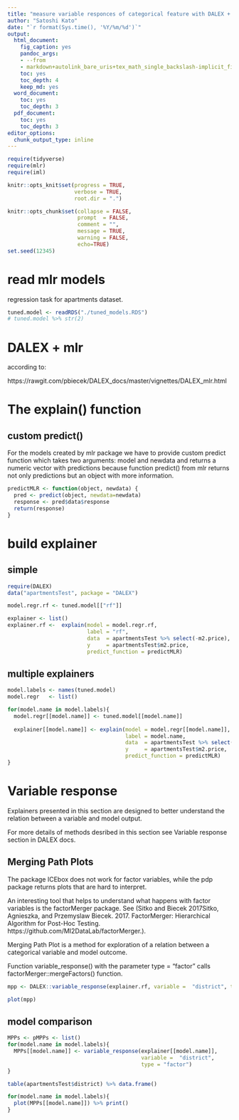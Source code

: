 ```yaml
---
title: "measure variable responces of categorical feature with DALEX + mlr"
author: "Satoshi Kato"
date: "`r format(Sys.time(), '%Y/%m/%d')`"
output:
  html_document:
    fig_caption: yes
    pandoc_args:
    - --from
    - markdown+autolink_bare_uris+tex_math_single_backslash-implicit_figures
    toc: yes
    toc_depth: 4
    keep_md: yes
  word_document:
    toc: yes
    toc_depth: 3
  pdf_document:
    toc: yes
    toc_depth: 3
editor_options: 
  chunk_output_type: inline
---
```


```r
require(tidyverse)
require(mlr)
require(iml)

knitr::opts_knit$set(progress = TRUE, 
                     verbose = TRUE, 
                     root.dir = ".")

knitr::opts_chunk$set(collapse = FALSE, 
                      prompt  = FALSE,
                      comment = "", 
                      message = TRUE, 
                      warning = FALSE, 
                      echo=TRUE)
set.seed(12345)
```

# read mlr models

regression task for apartments dataset.

```r
tuned.model <- readRDS("./tuned_models.RDS")
# tuned.model %>% str(2)

```

# DALEX + mlr

according to:

https://rawgit.com/pbiecek/DALEX_docs/master/vignettes/DALEX_mlr.html

# The explain() function

## custom predict()

For the models created by mlr package we have to provide custom predict function which takes two arguments: model and newdata and returns a numeric vector with predictions because function predict() from mlr returns not only predictions but an object with more information.

```r
predictMLR <- function(object, newdata) {
  pred <- predict(object, newdata=newdata)
  response <- pred$data$response
  return(response)
}

```

# build explainer

## simple

```r
require(DALEX)
data("apartmentsTest", package = "DALEX")

model.regr.rf <- tuned.model[["rf"]]

explainer <- list()
explainer.rf <-  explain(model = model.regr.rf, 
                         label = "rf",
                         data  = apartmentsTest %>% select(-m2.price), 
                         y     = apartmentsTest$m2.price,
                         predict_function = predictMLR)

```

## multiple explainers

```r
model.labels <- names(tuned.model)
model.regr   <- list()

for(model.name in model.labels){
  model.regr[[model.name]] <- tuned.model[[model.name]]
  
  explainer[[model.name]] <- explain(model = model.regr[[model.name]], 
                                     label = model.name,
                                     data  = apartmentsTest %>% select(-m2.price), 
                                     y     = apartmentsTest$m2.price,
                                     predict_function = predictMLR)
}

```

# Variable response
Explainers presented in this section are designed to better understand the relation between a variable and model output.

For more details of methods desribed in this section see Variable response section in DALEX docs.


## Merging Path Plots

The package ICEbox does not work for factor variables, while the pdp package returns plots that are hard to interpret.

An interesting tool that helps to understand what happens with factor variables is the factorMerger package. See (Sitko and Biecek 2017Sitko, Agnieszka, and Przemyslaw Biecek. 2017. FactorMerger: Hierarchical Algorithm for Post-Hoc Testing. https://github.com/MI2DataLab/factorMerger.).

Merging Path Plot is a method for exploration of a relation between a categorical variable and model outcome.

Function variable_response() with the parameter type = "factor" calls factorMerger::mergeFactors() function.

```r

mpp <- DALEX::variable_response(explainer.rf, variable =  "district", type = "factor")

plot(mpp)

```

## model comparison

```r
MPPs <- pMPPs <- list()
for(model.name in model.labels){
  MPPs[[model.name]] <- variable_response(explainer[[model.name]],
                                          variable =  "district",
                                          type = "factor")
}

table(apartmentsTest$district) %>% data.frame()

for(model.name in model.labels){
  plot(MPPs[[model.name]]) %>% print()
}



```


